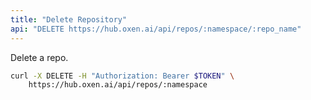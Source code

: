 ```yaml
---
title: "Delete Repository"
api: "DELETE https://hub.oxen.ai/api/repos/:namespace/:repo_name"
---
```


Delete a repo.

```bash
curl -X DELETE -H "Authorization: Bearer $TOKEN" \
    https://hub.oxen.ai/api/repos/:namespace
```